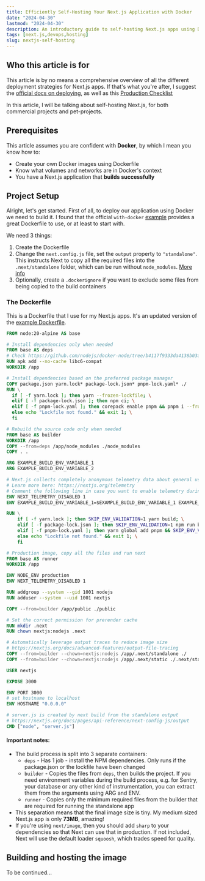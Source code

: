 ```yaml
---
title: Efficiently Self-Hosting Your Next.js Application with Docker
date: "2024-04-30"
lastmod: "2024-04-30"
description: An introductory guide to self-hosting Next.js apps using Docker
tags: [next.js,devops,hosting]
slug: nextjs-self-hosting
---
```


## Who this article is for

This article is by no means a comprehensive overview of all the different deployment strategies for Next.js apps.
If that's what you're after, I suggest the [official docs on deploying](https://nextjs.org/docs/pages/building-your-application/deploying),
as well as this [Production Checklist](https://nextjs.org/docs/pages/building-your-application/deploying/production-checklist)

In this article, I will be talking about self-hosting Next.js, for both commercial projects and pet-projects.

## Prerequisites

This article assumes you are confident with **Docker**, by which I mean you know how to:

* Create your own Docker images using Dockerfile
* Know what volumes and networks are in Docker's context
* You have a Next.js application that **builds successfully**


## Project Setup

Alright, let's get started. First of all, to deploy our application using Docker we need to build it.
I found that the official `with-docker` [example](https://github.com/vercel/next.js/tree/canary/examples/with-docker) provides a great Dockerfile to use, or at least to start with.

We need 3 things:

1. Create the Dockerfile
2. Change the `next.config.js` file, set the `output` property to `"standalone"`. This instructs Next to copy all the required files into the `.next/standalone` folder, which can be run without `node_modules`. [More info](https://nextjs.org/docs/pages/api-reference/next-config-js/output)
3. Optionally, create a `.dockerignore` if you want to exclude some files from being copied to the build containers


### The Dockerfile

This is a Dockerfile that I use for my Next.js apps. It's an updated version of the [example Dockerfile](https://github.com/vercel/next.js/blob/canary/examples/with-docker/Dockerfile).

``` Dockerfile
FROM node:20-alpine AS base

# Install dependencies only when needed
FROM base AS deps
# Check https://github.com/nodejs/docker-node/tree/b4117f9333da4138b03a546ec926ef50a31506c3#nodealpine to understand why libc6-compat might be needed.
RUN apk add --no-cache libc6-compat
WORKDIR /app

# Install dependencies based on the preferred package manager
COPY package.json yarn.lock* package-lock.json* pnpm-lock.yaml* ./
RUN \
  if [ -f yarn.lock ]; then yarn --frozen-lockfile; \
  elif [ -f package-lock.json ]; then npm ci; \
  elif [ -f pnpm-lock.yaml ]; then corepack enable pnpm && pnpm i --frozen-lockfile; \
  else echo "Lockfile not found." && exit 1; \
  fi

# Rebuild the source code only when needed
FROM base AS builder
WORKDIR /app
COPY --from=deps /app/node_modules ./node_modules
COPY . .

ARG EXAMPLE_BUILD_ENV_VARIABLE_1
ARG EXAMPLE_BUILD_ENV_VARIABLE_2

# Next.js collects completely anonymous telemetry data about general usage.
# Learn more here: https://nextjs.org/telemetry
# Comment the following line in case you want to enable telemetry during the build.
ENV NEXT_TELEMETRY_DISABLED 1
ENV EXAMPLE_BUILD_ENV_VARIABLE_1=$EXAMPLE_BUILD_ENV_VARIABLE_1 EXAMPLE_BUILD_ENV_VARIABLE_2=$EXAMPLE_BUILD_ENV_VARIABLE_2

RUN \
    if [ -f yarn.lock ]; then SKIP_ENV_VALIDATION=1 yarn build; \
    elif [ -f package-lock.json ]; then SKIP_ENV_VALIDATION=1 npm run build; \
    elif [ -f pnpm-lock.yaml ]; then yarn global add pnpm && SKIP_ENV_VALIDATION=1 pnpm run build; \
    else echo "Lockfile not found." && exit 1; \
    fi

# Production image, copy all the files and run next
FROM base AS runner
WORKDIR /app

ENV NODE_ENV production
ENV NEXT_TELEMETRY_DISABLED 1

RUN addgroup --system --gid 1001 nodejs
RUN adduser --system --uid 1001 nextjs

COPY --from=builder /app/public ./public

# Set the correct permission for prerender cache
RUN mkdir .next
RUN chown nextjs:nodejs .next

# Automatically leverage output traces to reduce image size
# https://nextjs.org/docs/advanced-features/output-file-tracing
COPY --from=builder --chown=nextjs:nodejs /app/.next/standalone ./
COPY --from=builder --chown=nextjs:nodejs /app/.next/static ./.next/static

USER nextjs

EXPOSE 3000

ENV PORT 3000
# set hostname to localhost
ENV HOSTNAME "0.0.0.0"

# server.js is created by next build from the standalone output
# https://nextjs.org/docs/pages/api-reference/next-config-js/output
CMD ["node", "server.js"]
```

#### Important notes:
* The build process is split into 3 separate containers:
    * `deps` - Has 1 job - install the NPM dependencies. Only runs if the package.json or the lockfile have been changed
    * `builder` - Copies the files from `deps`, then builds the project. If you need environment variables during the build process, e.g. for Sentry, your database or any other kind of instrumentation, you can extract them from the arguments using ARG and ENV.
    * `runner` - Copies only the minimum required files from the builder that are required for running the standalone app
* This separation means that the final image size is tiny. My medium sized Next.js app is only **73MB**, amazing!
* If you're using `next/image`, then you should add `sharp` to your dependencies so that Next can use that in production. If not included, Next will use the default loader `squoosh`, which trades speed for quality.

## Building and hosting the image
To be continued...